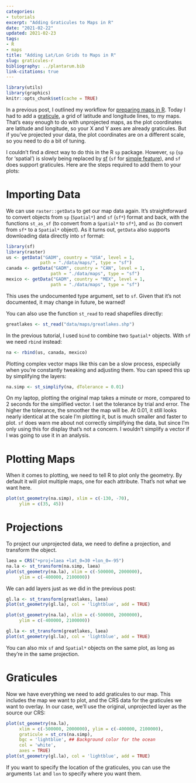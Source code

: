 ```yaml
---
categories: 
- tutorials
excerpt: "Adding Graticules to Maps in R"
date: "2021-02-22"
updated: 2021-02-23
tags: 
- R
- maps
title: "Adding Lat/Lon Grids to Maps in R"
slug: graticules-r
bibliography: ../plantarum.bib
link-citations: true
---
```


```R
library(utils)
library(graphics)
knitr::opts_chunk$set(cache = TRUE)
```

In a previous post, I outlined my workflow for [preparing maps in
R](/2020/10/30/simple-maps-r/). Today I had to add a
[graticule](https://www.merriam-webster.com/dictionary/graticule), a grid
of latitude and longitude lines, to my maps. That's easy enough to do with
unprojected maps, as the plot coordinates are latitude and longitude, so
your X and Y axes are already graticules. But if you've projected your
data, the plot coordinates are on a different scale, so you need to do a
bit of tuning.

I couldn't find a direct way to do this in the R `sp` package. However,
`sp` (`sp` for 'spatial') is slowly being replaced by
[sf](https://r-spatial.github.io/sf/index.html) (`sf` for [simple
feature](https://en.wikipedia.org/wiki/Simple_Features)), and `sf` does
support graticules. Here are the steps required to add them to your plots:

# Importing Data
We can use `raster::getData` to get our map data again. It's
straightforward to convert objects from `sp` (`Spatial*`) and `sf` (`sf*`)
format and back, with the functions `st_as_sf` (to convert from a
`Spatial*` to `sf*`), and `as` (to convert from `sf*` to a `Spatial*`
object). As it turns out, `getData` also supports downloading data directly
into `sf` format:

```R
library(sf)
library(raster)
us <- getData("GADM", country = "USA", level = 1,
             path = "./data/maps/", type = "sf")
canada <- getData("GADM", country = "CAN", level = 1,
                 path = "./data/maps", type = "sf")
mexico <- getData("GADM", country = "MEX", level = 1,
                 path = "./data/maps", type = "sf")
```

This uses the undocumented type argument, set to `sf`. Given that it's not
documented, it may change in future, be warned!

You can also use the function `st_read` to read shapefiles directly:

```R
greatlakes <- st_read("data/maps/greatlakes.shp")
```

In the previous tutorial, I used `bind` to combine two `Spatial*` objects.
With `sf` we need `rbind` instead:

```R
na <- rbind(us, canada, mexico)
```

Plotting complex vector maps like this can be a slow process, especially
when you're constantly tweaking and adjusting them. You can speed this up
by simplifying the layers:

```R
na.simp <- st_simplify(na, dTolerance = 0.01)
```

On my laptop, plotting the original map takes a minute or more, compared to
2 seconds for the simplified vector. I set the tolerance by trial and
error. The higher the tolerance, the smoother the map will be. At 0.01, it
still looks nearly identical at the scale I'm plotting it, but is much
smaller and faster to plot. `sf` does warn me about not correctly
simplifying the data, but since I'm only using this for display that's not
a concern. I wouldn't simplify a vector if I was going to use it in an analysis. 

# Plotting Maps

When it comes to plotting, we need to tell R to plot only the geometry. By
default it will plot multiple maps, one for each attribute. That's not what
we want here.

```R
plot(st_geometry(na.simp), xlim = c(-130, -70),
     ylim = c(35, 45))
```

# Projections

To project our unprojected data, we need to define a projection, and transform the object. 

```R
laea = CRS("+proj=laea +lat_0=30 +lon_0=-95")
na.la <- st_transform(na.simp, laea)
plot(st_geometry(na.la), xlim = c(-500000, 2000000),
     ylim = c(-400000, 2100000))
```

We can add layers just as we did in the previous post:

```R
gl.la <- st_transform(greatlakes, laea)
plot(st_geometry(gl.la), col = 'lightblue', add = TRUE)
```

```R
plot(st_geometry(na.la), xlim = c(-500000, 2000000),
     ylim = c(-400000, 2100000))

gl.la <- st_transform(greatlakes, laea)
plot(st_geometry(gl.la), col = 'lightblue', add = TRUE)
```


You can also mix `sf` and `Spatial*` objects on the same plot, as long as
they're in the same projection.

# Graticules

Now we have everything we need to add graticules to our map. This includes
the map we want to plot, and the CRS data for the graticules we want to
overlay. In our case, we'll use the original, unprojected layer as the
source our CRS:

```R
plot(st_geometry(na.la),
     xlim = c(-500000, 2000000), ylim = c(-400000, 2100000),
     graticule = st_crs(na.simp),
     bgc = 'lightblue', ## Background color for the ocean
     col = 'white',
     axes = TRUE)
plot(st_geometry(gl.la), col = 'lightblue', add = TRUE)
```

If you want to specify the location of the graticules, you can use the
arguments `lat` and `lon` to specify where you want them.

